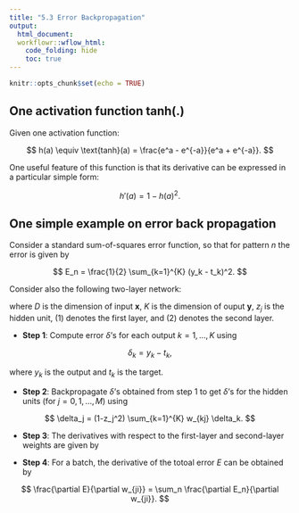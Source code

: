```yaml
---
title: "5.3 Error Backpropagation"
output:
  html_document:
  workflowr::wflow_html:
    code_folding: hide
    toc: true
---
```


```r
knitr::opts_chunk$set(echo = TRUE)
```

## One activation function $\text{tanh}(.)$

Given one activation function:

$$
h(a) \equiv \text{tanh}(a) = \frac{e^a - e^{-a}}{e^a + e^{-a}}.
$$

One useful feature of this function is that its derivative can be expressed in a particular simple form:

$$
h'(a) = 1 - h(a)^2.
$$


## One simple example on error back propagation

Consider a standard sum-of-squares error function, so that for pattern $n$ the error is given by 

$$
E_n = \frac{1}{2} \sum_{k=1}^{K} (y_k - t_k)^2.
$$

Consider also the following two-layer network:

\begin{align}
a_j &= \sum_{i=0}^{D} w_{ji}^{(1)} x_i \\
z_j &= \text{tanh}(a_j) \\
y_k &= \sum_{j=0}^{M} w_{kj}^{(2)} z_j, \\
\end{align}

where $D$ is the dimension of input $\boldsymbol{x}$, $K$ is the dimension of ouput $\boldsymbol{y}$, $z_j$ is the hidden unit, $(1)$ denotes the first layer, and $(2)$ denotes the second layer. 


+ **Step 1**: Compute error $\delta$'s for each output $k=1,\dots, K$ using 

$$
\delta_k = y_k - t_k,
$$

where $y_k$ is the output and $t_k$ is the target.


+ **Step 2**: Backpropagate $\delta$'s obtained from step 1 to get $\delta$'s for the hidden units (for $j=0,1,\dots, M$) using 

$$
\delta_j = (1-z_j^2) \sum_{k=1}^{K}  w_{kj} \delta_k.
$$

+ **Step 3**: The derivatives with respect to the first-layer and second-layer weights are given by 

\begin{align}
\frac{\partial E_n}{\partial w_{ji}^{(1)}} &= \delta_j x_i \\
\frac{\partial E_n}{\partial w_{kj}^{(2)}} &= \delta_k z_j. 
\end{align}

+ **Step 4**: For a batch, the derivative of the totoal error $E$ can be obtained by

$$
\frac{\partial E}{\partial w_{ji}} = \sum_n \frac{\partial E_n}{\partial w_{ji}}.
$$








